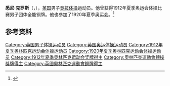 {{NoteTA|G1=Sports}}
'''悉尼·克罗斯'''（{{lang-en|Sidney Cross}}，{{bd|1891年|1月5日|1964年|10月7日}}），[[英国|英国]]男子[[竞技体操|竞技体操]]运动员。他曾获得1912年夏季奥运会体操比赛男子团体全能铜牌。他也参加了1920年夏季奥运会。<ref>{{Cite web|title=Sidney CROSS|url=https://www.olympic.org/sidney-cross|accessdate=2021-03-25|work=International Olympic Committee|archive-date=2017-11-16|archive-url=https://web.archive.org/web/20171116185712/https://www.olympic.org/Sidney-Cross|dead-url=no}}</ref>

== 参考资料 ==
{{reflist}}

{{Authority control}}
{{DEFAULTSORT:Cross, Sidney}}
[[Category:英国男子体操运动员|Category:英国男子体操运动员]]
[[Category:英国奥运体操运动员|Category:英国奥运体操运动员]]
[[Category:1912年夏季奥林匹克运动会体操运动员|Category:1912年夏季奥林匹克运动会体操运动员]]
[[Category:1920年夏季奥林匹克运动会体操运动员|Category:1920年夏季奥林匹克运动会体操运动员]]
[[Category:1912年夏季奥林匹克运动会奖牌得主|Category:1912年夏季奥林匹克运动会奖牌得主]]
[[Category:奧林匹克運動會體操獎牌得主|Category:奧林匹克運動會體操獎牌得主]]
[[Category:英國奧林匹克運動會銅牌得主|Category:英國奧林匹克運動會銅牌得主]]